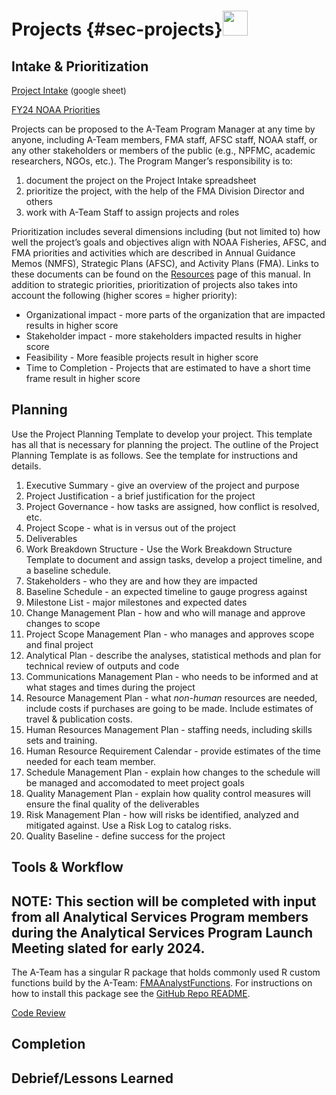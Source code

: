 # Projects {#sec-projects}![](_img/analytics_icon.png){height=40px}

## Intake & Prioritization

 [Project Intake](Link to be added) <font size="2"> (google sheet) </font>
 
 [FY24 NOAA Priorities](LINK TO BE ADDED)
 
 Projects can be proposed to the A-Team Program Manager at any time by anyone, including A-Team members, FMA staff, AFSC staff, NOAA staff, or any other stakeholders or members of the public (e.g., NPFMC, academic researchers, NGOs, etc.).  The Program Manger's responsibility is to:    
 
  1. document the project on the Project Intake spreadsheet    
  2. prioritize the project, with the help of the FMA Division Director and others    
  3. work with A-Team Staff to assign projects and roles
 
 Prioritization includes several dimensions including (but not limited to) how well the project's goals and objectives align with NOAA Fisheries, AFSC, and FMA priorities and activities which are described in Annual Guidance Memos (NMFS), Strategic Plans (AFSC), and Activity Plans (FMA).  Links to these documents can be found on the [Resources](09-resources.qmd#sec-resources) page of this manual.  In addition to strategic priorities, prioritization of projects also takes into account the following (higher scores = higher priority):    
 
  * Organizational impact - more parts of the organization that are impacted results in higher score    
  * Stakeholder impact - more stakeholders impacted results in higher score    
  * Feasibility - More feasible projects result in higher score    
  * Time to Completion - Projects that are estimated to have a short time frame result in higher score    
  
## Planning

Use the Project Planning Template to develop your project. This template has all that is necessary for planning the project.  The outline of the Project Planning Template is as follows.  See the template for instructions and details.    

1. Executive Summary - give an overview of the project and purpose    
2. Project Justification - a brief justification for the project    
3. Project Governance - how tasks are assigned, how conflict is resolved, etc.    
4. Project Scope - what is in versus out of the project    
5. Deliverables    
6. Work Breakdown Structure - Use the Work Breakdown Structure Template to document and assign tasks, develop a project timeline, and a baseline schedule.    
7. Stakeholders - who they are and how they are impacted    
8. Baseline Schedule - an expected timeline to gauge progress against
9. Milestone List - major milestones and expected dates    
10. Change Management Plan - how and who will manage and approve changes to scope    
11. Project Scope Management Plan - who manages and approves scope and final project    
12. Analytical Plan - describe the analyses, statistical methods and plan for technical review of outputs and code
13. Communications Management Plan - who needs to be informed and at what stages and times during the project    
14. Resource Management Plan - what *non-human* resources are needed, include costs if purchases are going to be made.  Include estimates of travel & publication costs.    
15. Human Resources Management Plan - staffing needs, including skills sets and training.    
16. Human Resource Requirement Calendar - provide estimates of the time needed for each team member.    
17. Schedule Management Plan - explain how changes to the schedule will be managed and accomodated to meet project goals    
18. Quality Management Plan - explain how quality control measures will ensure the final quality of the deliverables    
19. Risk Management Plan - how will risks be identified, analyzed and mitigated against.  Use a Risk Log to catalog risks.    
20. Quality Baseline - define success for the project



## Tools & Workflow

## NOTE: This section will be completed with input from all Analytical Services Program members during the Analytical Services Program Launch Meeting slated for early 2024.

The A-Team has a singular R package that holds commonly used R custom functions build by the A-Team: [FMAAnalystFunctions](https://github.com/Alaska-Fisheries-Monitoring-Analytics/FMAAnalystFunctions).  For instructions on how to install this package see the [GitHub Repo README](https://github.com/Alaska-Fisheries-Monitoring-Analytics/FMAAnalystFunctions#fma-analyst-functions).

[Code Review](071-collaborate.qmd)

## Completion

## Debrief/Lessons Learned

<!-- ## Tools -->

<!-- * Keep only 1 working instance     -->
<!-- * Use Github or other version control     -->
<!-- * Document Q&A, e.g., by using Github Issues     -->
<!--   * alternatively use Google Docs to track project history     -->
<!--   * create a minimal reproducible example, aka [repex](https://stackoverflow.com/help/minimal-reproducible-example)     -->

<!-- ### Software -->
<!--  [Building R Packages](https://r-pkgs.org/) -->



<!-- ## Project Management {#sec-project-mgmt} -->

<!-- 1. Benefits Analysis -->
<!--     a. Tangible     -->
<!--         i. estimate     -->
<!--     b. Intangible -->
<!-- 2. Charter - What - gives approval for planning     -->
<!--     a. Need    -->
<!--     b. Objectives    -->
<!--     c. Requirements    -->
<!--     d. Scope    -->
<!--     e. Schedule, milestones, budget    -->
<!--     f. key stakeholders    -->
<!--     g. risks    -->
<!--     h. deliverables    -->
<!--     i. success criteria -->
<!-- 3. Stakeholder     -->
<!--     a. stakeholder register     -->
<!--     b. stakeholder issue log -->
<!-- 4. Benefits Analysis     -->
<!-- 5. Plan - Why?     -->
<!--     a. May undergo many iterations     -->
<!--     b. Formal documentation of plans for:     -->
<!--         i. stakeholder communication and management     -->
<!--         ii. quality management     -->
<!--         iii. scope     -->
<!--         iv. schedule     -->
<!--         v. risk     -->
<!-- 6. Kick-Off Meeting     -->
<!--     a. Announce start of project     -->
<!--     b. Communicate vision     -->
<!--     c. Introduce key details - milestones, risks, communication plan, meeting schedule, policies     -->

<!-- ### Planning -->
<!-- #### Scope - HOW -->
<!-- Developing a detailed description of the project - how will we work? Scope needs to be managed carefully to prevent mission creep. -->

<!-- * How is the scope defined?     -->
<!-- * How is scope validated and controlled?     -->
<!-- * How is scope managed throughout the project?     -->
<!-- * How are requirements planned, tracked, and reported?     -->
<!-- * How are changes in scope and requirements managed?     -->
<!-- * How are priorities defined?     -->
<!-- * How are metrics defined?     -->

 

